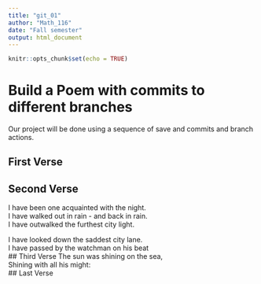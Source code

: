 ---
title: "git_01"
author: "Math_116"
date: "Fall semester"
output: html_document
---

```{r setup, include=FALSE}
knitr::opts_chunk$set(echo = TRUE)
```
# Build a Poem with commits to different branches
Our project will be done using a sequence of save and commits and branch actions.
<!-- Do not modify or change any text in "!--" bracketed areas such as this --- these are instructions to
you, if you change any of this the git program will notice it and compromise your git merging strategy !-->

## First Verse 
<!--Put the first five lines of a poem by Lewis Carrol in this section!-->

## Second Verse
<!--Put the first five lines of a poem by Robert Frost here!-->
I have been one acquainted with the night.  
I have walked out in rain - and back in rain.  
I have outwalked the furthest city light.  
  
I have looked down the saddest city lane.  
I have passed by the watchman on his beat  
## Third Verse
<!--Put the first two verses of The Walrus and the Carpenter here!-->
The sun was shining on the sea,  
Shining with all his might:  
## Last Verse
<!--Put a short poem of your choice 8-20 lines,here!-->
